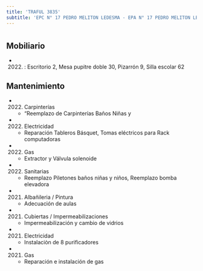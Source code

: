 ```yaml
---
title: 'TRAFUL 3835'
subtitle: 'EPC N° 17 PEDRO MELITON LEDESMA - EPA N° 17 PEDRO MELITON LEDESMA'
---
```


#


## Mobiliario

*  (2022) : Escritorio 2, Mesa pupitre doble 30, Pizarrón 9, Silla escolar 62 





## Mantenimiento

*  (2022) Carpinterías 
    + "Reemplazo de Carpinterías Baños Niñas y

*  (2022) Electricidad 
    + Reparación Tableros Básquet, Tomas eléctricos para Rack computadoras

*  (2022) Gas 
    + Extractor y Válvula solenoide

*  (2022) Sanitarias 
    + Reemplazo Piletones baños niñas y niños, Reemplazo bomba elevadora

*  (2021) Albañileria / Pintura 
    + Adecuación de aulas

*  (2021) Cubiertas / Impermeabilizaciones 
    + Impermeabilización y cambio de vidrios

*  (2021) Electricidad 
    + Instalaciòn de 8 purificadores

*  (2021) Gas 
    + Reparación e instalación de gas



